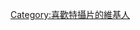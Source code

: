 {{Userbox
  |border-c = black
  |border-s = 1
  |id-c     = red
  |id-s     = 16
  |id-fc    = black
  |info-c   = yellow
  |info-s   = 8
  |info-fc  = black
  |id       = {{lang|ja|特撮}}
  |info     = 這位用是個'''{{lang|ja|[[特攝]]}}'''迷。
}}

[[Category:喜歡特攝片的維基人]]